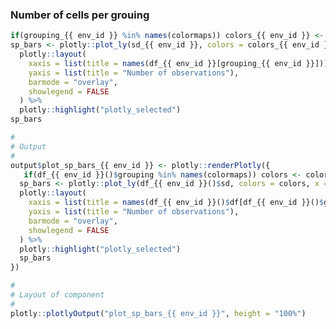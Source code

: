 
### Number of cells per grouing

<!-- Component created on {{ date }} -->

```r
if(grouping_{{ env_id }} %in% names(colormaps)) colors_{{ env_id }} <- colormaps[[grouping_{{ env_id }}]] else colors_{{ env_id }} <- "Set1"
sp_bars <- plotly::plot_ly(sd_{{ env_id }}, colors = colors_{{ env_id }}, x = df_{{ env_id }}[[grouping_{{ env_id }}]], color = df_{{ env_id }}[[grouping_{{ env_id }}]]) %>%
  plotly::layout(
    xaxis = list(title = names(df_{{ env_id }}[grouping_{{ env_id }}])),
    yaxis = list(title = "Number of observations"),
    barmode = "overlay",
    showlegend = FALSE
  ) %>%
  plotly::highlight("plotly_selected")
sp_bars
```

```r
#
# Output
#
output$plot_sp_bars_{{ env_id }} <- plotly::renderPlotly({
   if(df_{{ env_id }}()$grouping %in% names(colormaps)) colors <- colormaps[[df_{{ env_id }}()$grouping]] else colors <- "Set1"
  sp_bars <- plotly::plot_ly(df_{{ env_id }}()$sd, colors = colors, x = df_{{ env_id }}()$df[[df_{{ env_id }}()$grouping]], color = df_{{ env_id }}()$df[[df_{{ env_id }}()$grouping]]) %>%
  plotly::layout(
    xaxis = list(title = names(df_{{ env_id }}()$df[df_{{ env_id }}()$grouping])),
    yaxis = list(title = "Number of observations"),
    barmode = "overlay",
    showlegend = FALSE
  ) %>%
  plotly::highlight("plotly_selected")
  sp_bars
})

#
# Layout of component
#
plotly::plotlyOutput("plot_sp_bars_{{ env_id }}", height = "100%")
```


